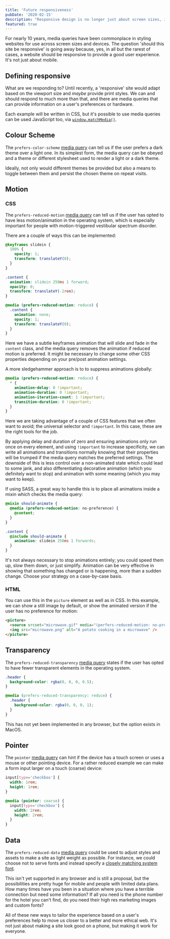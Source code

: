 ```yaml
---
title: 'Future responsiveness'
pubDate: '2020-02-15'
description: "Responsive design is no longer just about screen sizes, it's about adapting to user preferences and hardware capabilities"
featured: true
---
```


For nearly 10 years, media queries have been commonplace in styling websites for use across screen sizes and devices. The question 'should this site be responsive' is going away because, yes, in all but the rarest of cases, a website should be responsive to provide a good user experience. It's not just about mobile.

## Defining responsive

What are we responding to? Until recently, a 'responsive' site would adapt based on the viewport size and _maybe_ provide print styles. We can and should respond to much more than that, and there are media queries that can provide information on a user's preferences or hardware.

Each example will be written in CSS, but it's possible to use media queries can be used JavaScript too, via [`window.matchMedia()`](https://developer.mozilla.org/en-US/docs/Web/API/Window/matchMedia).

## Colour Scheme

The `prefers-color-scheme` [media query](https://developer.mozilla.org/en-US/docs/Web/CSS/@media/prefers-color-scheme) can tell us if the user prefers a dark theme over a light one. In its simplest form, the media query can be obeyed and a theme or different stylesheet used to render a light or a dark theme.

Ideally, not only would different themes be provided but also a means to toggle between them and persist the chosen theme on repeat visits.

## Motion

### CSS

The `prefers-reduced-motion` [media query](https://developer.mozilla.org/en-US/docs/Web/CSS/@media/prefers-reduced-motion) can tell us if the user has opted to have less motion/animation in the operating system, which is especially important for people with motion-triggered vestibular spectrum disorder.

There are a couple of ways this can be implemented:

```css
@keyframes slidein {
  100% {
    opacity: 1;
    transform: translateY(0);
  }
}

.content {
  animation: slidein 250ms 1 forward;
  opacity: 0;
  transform: translateY(-2rem);
}

@media (prefers-reduced-motion: reduce) {
  .content {
    animation: none;
    opacity: 1;
    transform: translateY(0);
  }
}
```

Here we have a subtle keyframes animation that will slide and fade in the `content` class, and the media query removes the animation if reduced motion is preferred. It might be necessary to change some other CSS properties depending on your pre/post animation settings.

A more sledgehammer approach is to to suppress animations globally:

```css
@media (prefers-reduced-motion: reduce) {
  * {
    animation-delay: 0 !important;
    animation-duration: 0 !important;
    animation-iteration-count: 1 !important;
    transition-duration: 0 !important;
  }
}
```

Here we are taking advantage of a couple of CSS features that we often want to avoid; the universal selector and `!important`. In this case, these are the right tools for the job.

By applying delay and duration of zero and ensuring animations only run once on every element, and using `!important` to increase specificity, we can write all animations and transitions normally knowing that their properties will be trumped if the media query matches the preferred settings. The downside of this is less control over a non-animated state which could lead to some jank, and also differentiating decorative animation (which you definitely want to stop) and animation with some meaning (which you may want to keep).

If using SASS, a great way to handle this is to place all animations inside a mixin which checks the media query:

```scss
@mixin should-animate {
  @media (prefers-reduced-motion: no-preference) {
    @content;
  }
}

.content {
  @include should-animate {
    animation: slidein 250ms 1 forwards;
  }
}
```

It's not always necessary to stop animations entirely; you could speed them up, slow them down, or just simplify. Animation can be very effective in showing that something has changed or is happening, more than a sudden change. Choose your strategy on a case-by-case basis.

### HTML

You can use this in the `picture` element as well as in CSS. In this example, we can show a still image by default, or show the animated version if the user has no preference for motion:

```html
<picture>
  <source srcset="microwave.gif" media="(perfers-reduced-motion: no-preference)" />
  <img src="microwave.png" alt="A potato cooking in a microwave" />
</picture>
```

## Transparency

The `prefers-reduced-transparency` [media query](https://developer.mozilla.org/en-US/docs/Web/CSS/@media/prefers-reduced-transparency) states if the user has opted to have fewer transparent elements in the operating system.

```css
.header {
  background-color: rgba(0, 0, 0, 0.5);
}

@media (prefers-reduced-transparency: reduce) {
  .header {
    background-color: rgba(0, 0, 0, 1);
  }
}
```

This has not yet been implemented in any browser, but the option exists in MacOS.

## Pointer

The `pointer` [media query](https://developer.mozilla.org/en-US/docs/Web/CSS/@media/pointer) can hint if the device has a touch screen or uses a mouse or other pointing device. For a rather reduced example we can make a form input larger on a touch (coarse) device:

```css
input[type='checkbox'] {
  width: 1rem;
  height: 1rem;
}

@media (pointer: coarse) {
  input[type='checkbox'] {
    width: 2rem;
    height: 2rem;
  }
}
```

## Data

The `prefers-reduced-data` [media query](https://github.com/w3c/csswg-drafts/issues/2370) could be used to adjust styles and assets to make a site as light weight as possible. For instance, we could choose not to serve fonts and instead specify a [closely matching system font](https://meowni.ca/font-style-matcher/).

This isn't yet supported in any browser and is still a proposal, but the possibilities are pretty huge for mobile and people with limited data plans. How many times have you been in a situation where you have a terrible connection but need some information? If all you need is the phone number for the hotel you can't find, do you need their high res marketing images and custom fonts?

All of these new ways to tailor the experience based on a user's preferences help to move us closer to a better and more ethical web. It's not just about making a site look good on a phone, but making it work for everyone.
